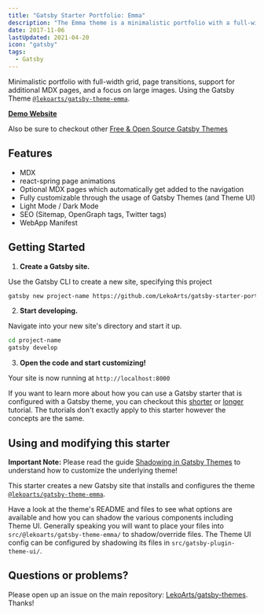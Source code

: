 ```yaml
---
title: "Gatsby Starter Portfolio: Emma"
description: "The Emma theme is a minimalistic portfolio with a full-width grid, page transitions, powered by MDX. Good choice for artists who want to showcase their work."
date: 2017-11-06
lastUpdated: 2021-04-20
icon: "gatsby"
tags:
  - Gatsby
---
```


Minimalistic portfolio with full-width grid, page transitions, support for additional MDX pages, and a focus on large images. Using the Gatsby Theme [`@lekoarts/gatsby-theme-emma`](https://github.com/LekoArts/gatsby-themes/tree/main/themes/gatsby-theme-emma).

[**Demo Website**](https://emma.lekoarts.de)

Also be sure to checkout other [Free & Open Source Gatsby Themes](https://themes.lekoarts.de)

## Features

- MDX
- react-spring page animations
- Optional MDX pages which automatically get added to the navigation
- Fully customizable through the usage of Gatsby Themes (and Theme UI)
- Light Mode / Dark Mode
- SEO (Sitemap, OpenGraph tags, Twitter tags)
- WebApp Manifest

## Getting Started

1. **Create a Gatsby site.**

Use the Gatsby CLI to create a new site, specifying this project

```sh
gatsby new project-name https://github.com/LekoArts/gatsby-starter-portfolio-emma
```

2. **Start developing.**

Navigate into your new site's directory and start it up.

```sh
cd project-name
gatsby develop
```

3. **Open the code and start customizing!**

Your site is now running at `http://localhost:8000`

If you want to learn more about how you can use a Gatsby starter that is configured with a Gatsby theme, you can checkout this [shorter](https://www.gatsbyjs.org/docs/themes/using-a-gatsby-theme/) or [longer](https://www.gatsbyjs.org/tutorial/using-a-theme/) tutorial. The tutorials don't exactly apply to this starter however the concepts are the same.

## Using and modifying this starter

**Important Note:** Please read the guide [Shadowing in Gatsby Themes](https://www.gatsbyjs.org/docs/themes/shadowing/) to understand how to customize the underlying theme!

This starter creates a new Gatsby site that installs and configures the theme [`@lekoarts/gatsby-theme-emma`](https://github.com/LekoArts/gatsby-themes/tree/main/themes/gatsby-theme-emma).

Have a look at the theme's README and files to see what options are available and how you can shadow the various components including Theme UI. Generally speaking you will want to place your files into `src/@lekoarts/gatsby-theme-emma/` to shadow/override files. The Theme UI config can be configured by shadowing its files in `src/gatsby-plugin-theme-ui/`.

## Questions or problems?

Please open up an issue on the main repository: [LekoArts/gatsby-themes](https://github.com/LekoArts/gatsby-themes). Thanks!
